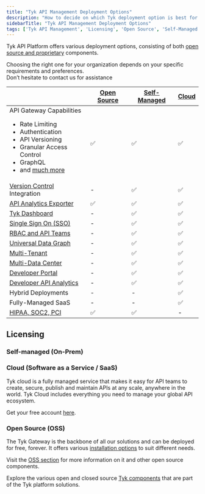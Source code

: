 ```yaml
---
title: "Tyk API Management Deployment Options"
description: "How to decide on which Tyk deployment option is best for you"
sidebarTitle: "Tyk API Management Deployment Options"
tags: ['Tyk API Management', 'Licensing', 'Open Source', 'Self-Managed', 'Tyk Cloud', 'API Gateway']
---
```



Tyk API Platform offers various deployment options, consisting of both [open source and proprietary](/docs/5.7/tyk-stack)
components.

Choosing the right one for your organization depends on your specific requirements and preferences.
<br />Don’t hesitate to contact us for assistance <ButtonLeft href="https://tyk.io/contact/" color="green" content="Contact us" />

|                                                                                                                                                                                                                                    | [Open Source](/docs/5.7/tyk-open-source)  |   [Self-Managed](/docs/5.7/tyk-self-managed#installation-options-for-tyk-self-managed)      |  [Cloud](https://account.cloud-ara.tyk.io/signup)
|------------------------------------------------------------------------------------------------------------------------------------------------------------------------------------------------------------------------------------|----------------|-------------------|---------
| API Gateway Capabilities <br /> <ul><li>Rate Limiting</li><li>Authentication</li> <li>API Versioning</li><li>Granular Access Control</li><li>GraphQL</li>  <li>and [much more](/docs/5.7/tyk-open-source)</li></ul> | ✅             |✅	              |✅
| [Version Control](/docs/5.7/api-management/automations/sync) Integration                                                                                                                                                      | -		      |✅	              |✅
| [API Analytics Exporter](/docs/5.7/tyk-pump)                                                                                                                                                                                   | ✅		      |✅	              |✅	 
| [Tyk Dashboard](/docs/5.7/tyk-dashboard)                                                                                                                                                                                       | -	          |✅	              |✅	 
| [Single Sign On (SSO)](/docs/5.7/api-management/external-service-integration#single-sign-on-sso)                                                                                                                                                         | -	          |✅	              |✅	      
| [RBAC and API Teams](/docs/5.7/api-management/user-management#)                                                                                                                                                                             | -	          |✅	              |✅	      
| [Universal Data Graph](/docs/5.7/api-management/data-graph#overview)                                                                                                                                                                         | -	          |✅	              |✅	      
| [Multi-Tenant](/docs/5.7/api-management/dashboard-configuration#organizations)                                                                                                                                           | -	          |✅	              |✅	      
| [Multi-Data Center](/docs/5.7/api-management/mdcb#managing-geographically-distributed-gateways-to-minimize-latency-and-protect-data-sovereignty)                                                                                                                                                                           | -	          |✅	              |✅	      
| [Developer Portal](/docs/5.7/tyk-developer-portal)                                                                                                                                                                             | -		      |✅	              |✅	 
| [Developer API Analytics](/docs/5.7/api-management/dashboard-configuration#traffic-analytics)                                                                                                                                                                   | -		      |✅	              |✅	   
| Hybrid Deployments                                                                                                                                                                                                                 | -		      |-	              |✅
| Fully-Managed SaaS                                                                                                                                                                                                                 | -		      |-	              |✅
| [HIPAA, SOC2, PCI](https://tyk.io/governance-and-auditing/)                                                                                                                                                                        | ✅		      |✅	              | -


## Licensing

### Self-managed (On-Prem)

<SelfManagedLicensingInclude/>

### Cloud (Software as a Service / SaaS)

Tyk cloud is a fully managed service that makes it easy for API teams to create, secure, publish and maintain APIs at any scale, anywhere in the world. Tyk Cloud includes everything you need to manage your global API ecosystem.

Get your free account [here](https://tyk.io/sign-up/).

### Open Source (OSS)

The Tyk Gateway is the backbone of all our solutions and can be deployed for free, forever. It offers various [installation options](/docs/5.7/tyk-open-source#installation-options-for-tyk-gateway) to suit different needs.

Visit the [OSS section](/docs/5.7/tyk-open-source) for more information on it and other open source components.

Explore the various open and closed source [Tyk components](/docs/5.7/tyk-stack) that are part of the Tyk platform solutions.
